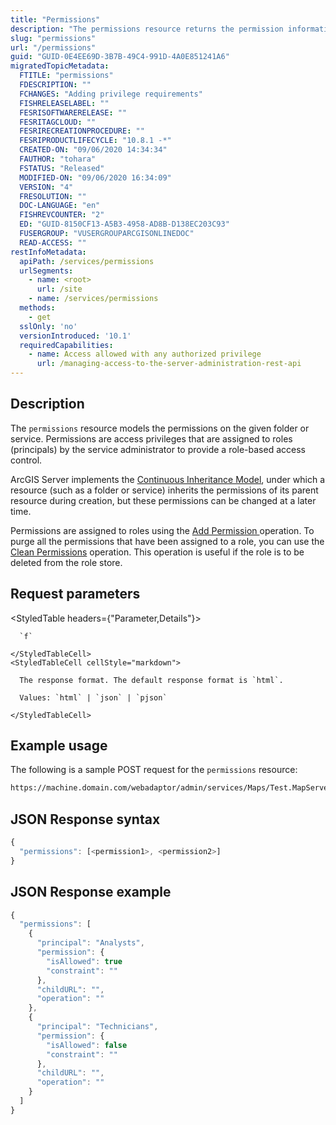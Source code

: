 ```yaml
---
title: "Permissions"
description: "The permissions resource returns the permission information for a specific service or folder."
slug: "permissions"
url: "/permissions"
guid: "GUID-0E4EE69D-3B7B-49C4-991D-4A0E851241A6"
migratedTopicMetadata:
  FTITLE: "permissions"
  FDESCRIPTION: ""
  FCHANGES: "Adding privilege requirements"
  FISHRELEASELABEL: ""
  FESRISOFTWARERELEASE: ""
  FESRITAGCLOUD: ""
  FESRIRECREATIONPROCEDURE: ""
  FESRIPRODUCTLIFECYCLE: "10.8.1 -*"
  CREATED-ON: "09/06/2020 14:34:34"
  FAUTHOR: "tohara"
  FSTATUS: "Released"
  MODIFIED-ON: "09/06/2020 16:34:09"
  VERSION: "4"
  FRESOLUTION: ""
  DOC-LANGUAGE: "en"
  FISHREVCOUNTER: "2"
  ED: "GUID-8150CF13-A5B3-4958-AD8B-D138EC203C93"
  FUSERGROUP: "VUSERGROUPARCGISONLINEDOC"
  READ-ACCESS: ""
restInfoMetadata:
  apiPath: /services/permissions
  urlSegments:
    - name: <root>
      url: /site
    - name: /services/permissions
  methods:
    - get
  sslOnly: 'no'
  versionIntroduced: '10.1'
  requiredCapabilities:
    - name: Access allowed with any authorized privilege
      url: /managing-access-to-the-server-administration-rest-api
---
```


## Description

The `permissions` resource models the permissions on the given folder or service. Permissions are access privileges that are assigned to roles (principals) by the service administrator to provide a role-based access control. 

ArcGIS Server implements the [Continuous Inheritance Model](/continuousinheritancemodel), under which a resource (such as a folder or service) inherits the permissions of its parent resource during creation, but these permissions can be changed at a later time.

Permissions are assigned to roles using the [Add Permission ](/addpermission) operation. To purge all the permissions that have been assigned to a role, you can use the [Clean Permissions](/cleanpermissions) operation. This operation is useful if the role is to be deleted from the role store.


##  Request parameters

<StyledTable headers={"Parameter,Details"}>
  <StyledTableRow>
    <StyledTableCell cellStyle="markdown">

      `f` 

    </StyledTableCell>
    <StyledTableCell cellStyle="markdown">

      The response format. The default response format is `html`.

      Values: `html` | `json` | `pjson`

    </StyledTableCell>
  </StyledTableRow>
</StyledTable>


## Example usage

The following is a sample POST request for the `permissions` resource:

```markdown
https://machine.domain.com/webadaptor/admin/services/Maps/Test.MapServer/permissions?f=pjson
```

## JSON Response syntax

```javascript
{
  "permissions": [<permission1>, <permission2>]
}
```

## JSON Response example

```javascript
{
  "permissions": [
    {
      "principal": "Analysts",
      "permission": {
        "isAllowed": true
        "constraint": ""
      },
      "childURL": "",
      "operation": ""
    },
    {
      "principal": "Technicians",
      "permission": {
        "isAllowed": false
        "constraint": ""
      },
      "childURL": "",
      "operation": ""
    }
  ]
}
```